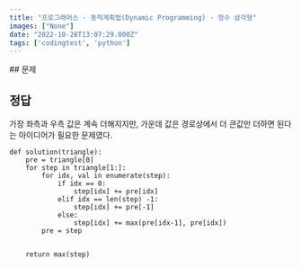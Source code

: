 ```yaml
---
title: "프로그래머스 - 동적계획법(Dynamic Programming) - 정수 삼각형"
images: ["None"]
date: "2022-10-28T13:07:29.000Z"
tags: ['codingtest', 'python']
---
```


<TOCInline toc={props.toc} asDisclosure />
## 문제

[](https://school.programmers.co.kr/learn/courses/30/lessons/43105)

## 정답

가장 좌측과 우측 값은 계속 더해지지만, 가운데 값은 경로상에서 더 큰값만 더하면 된다는 아이디어가 필요한 문제였다.

```
def solution(triangle):
    pre = triangle[0]
    for step in triangle[1:]:
        for idx, val in enumerate(step):
            if idx == 0:
                step[idx] += pre[idx]
            elif idx == len(step) -1:
                step[idx] += pre[-1]
            else:
                step[idx] += max(pre[idx-1], pre[idx])
        pre = step
        
            
    return max(step)
```
